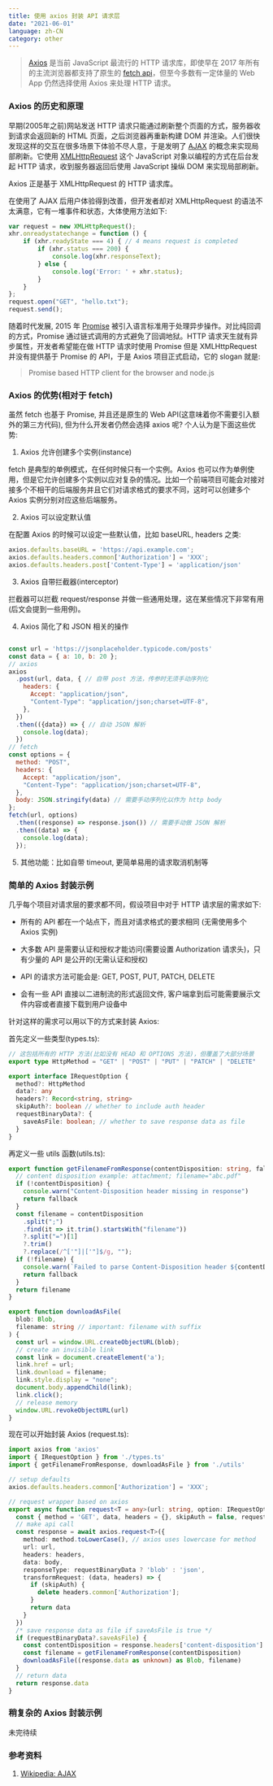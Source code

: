 ```yaml
---
title: 使用 axios 封装 API 请求层
date: "2021-06-01"
language: zh-CN
category: other
---
```


> [Axios](https://github.com/axios/axios) 是当前 JavaScript 最流行的 HTTP 请求库，即使早在 2017 年所有的主流浏览器都支持了原生的 [fetch api](https://developer.mozilla.org/en-US/docs/Web/API/Fetch_API)，但至今多数有一定体量的 Web App 仍然选择使用 Axios 来处理 HTTP 请求。

### Axios 的历史和原理

早期(2005年之前)网站发送 HTTP 请求只能通过刷新整个页面的方式，服务器收到请求会返回新的 HTML 页面，之后浏览器再重新构建 DOM 并渲染。人们很快发现这样的交互在很多场景下体验不尽人意，于是发明了 [AJAX](https://developer.mozilla.org/en-US/docs/Web/Guide/AJAX) 的概念来实现局部刷新。它使用 [XMLHttpRequest](https://developer.mozilla.org/en-US/docs/Web/API/XMLHttpRequest) 这个 JavaScript 对象以编程的方式在后台发起 HTTP 请求，收到服务器返回后使用 JavaScript 操纵 DOM 来实现局部刷新。

Axios 正是基于 XMLHttpRequest 的 HTTP 请求库。

在使用了 AJAX 后用户体验得到改善，但开发者却对 XMLHttpRequest 的语法不太满意，它有一堆事件和状态，大体使用方法如下:

```js
var request = new XMLHttpRequest();
xhr.onreadystatechange = function () {
	if (xhr.readyState === 4) { // 4 means request is completed
		if (xhr.status === 200) {
			console.log(xhr.responseText);
		} else {
			console.log('Error: ' + xhr.status);
		}
	}
};
request.open("GET", "hello.txt");
request.send();
```

随着时代发展, 2015 年 [Promise](https://developer.mozilla.org/en-US/docs/Web/JavaScript/Reference/Global_Objects/Promise) 被引入语言标准用于处理异步操作。对比纯回调的方式，Promise 通过链式调用的方式避免了回调地狱。HTTP 请求天生就有异步属性，开发者希望能在做 HTTP 请求时使用 Promise 但是 XMLHttpRequest 并没有提供基于 Promise 的 API，于是 Axios 项目正式启动，它的 slogan 就是:

> Promise based HTTP client for the browser and node.js


### Axios 的优势(相对于 fetch)

虽然 fetch 也基于 Promise, 并且还是原生的 Web API(这意味着你不需要引入额外的第三方代码), 但为什么开发者仍然会选择 axios 呢? 个人认为是下面这些优势:

1. Axios 允许创建多个实例(instance)

fetch 是典型的单例模式，在任何时候只有一个实例。Axios 也可以作为单例使用，但是它允许创建多个实例以应对复杂的情况。比如一个前端项目可能会对接对接多个不相干的后端服务并且它们对请求格式的要求不同，这时可以创建多个 Axios 实例分别对应这些后端服务。

2. Axios 可以设定默认值

在配置 Axios 的时候可以设定一些默认值，比如 baseURL, headers 之类:

```js
axios.defaults.baseURL = 'https://api.example.com';
axios.defaults.headers.common['Authorization'] = 'XXX';
axios.defaults.headers.post['Content-Type'] = 'application/json'
```

3. Axios 自带拦截器(interceptor)

拦截器可以拦截 request/response 并做一些通用处理，这在某些情况下非常有用(后文会提到一些用例)。

4. Axios 简化了和 JSON 相关的操作

```js

const url = 'https://jsonplaceholder.typicode.com/posts'
const data = { a: 10, b: 20 };
// axios
axios
  .post(url, data, { // 自带 post 方法，传参时无须手动序列化
    headers: {
      Accept: "application/json",
      "Content-Type": "application/json;charset=UTF-8",
    },
  })
  .then(({data}) => { // 自动 JSON 解析
    console.log(data);
  })
// fetch
const options = {
  method: "POST",
  headers: {
    Accept: "application/json",
    "Content-Type": "application/json;charset=UTF-8",
  },
  body: JSON.stringify(data) // 需要手动序列化以作为 http body
};
fetch(url, options)
  .then((response) => response.json()) // 需要手动做 JSON 解析
  .then((data) => {
    console.log(data);
  });
```

5. 其他功能：比如自带 timeout, 更简单易用的请求取消机制等

### 简单的 Axios 封装示例

几乎每个项目对请求层的要求都不同，假设项目中对于 HTTP 请求层的需求如下: 

- 所有的 API 都在一个站点下，而且对请求格式的要求相同 (无需使用多个 Axios 实例)

- 大多数 API 是需要认证和授权才能访问(需要设置 Authorization 请求头)，只有少量的 API 是公开的(无需认证和授权)

- API 的请求方法可能会是: GET, POST, PUT, PATCH, DELETE

- 会有一些 API 直接以二进制流的形式返回文件, 客户端拿到后可能需要展示文件内容或者直接下载到用户设备中

针对这样的需求可以用以下的方式来封装 Axios:

首先定义一些类型(types.ts):

```ts
// 这包括所有的 HTTP 方法(比如没有 HEAD 和 OPTIONS 方法)，但覆盖了大部分场景
export type HttpMethod = "GET" | "POST" | "PUT" | "PATCH" | "DELETE"

export interface IRequestOption {
  method?: HttpMethod
  data?: any
  headers?: Record<string, string>
  skipAuth?: boolean // whether to include auth header
  requestBinaryData?: {
    saveAsFile: boolean; // whether to save response data as file
  }
}
```

再定义一些 utils 函数(utils.ts):

```ts
export function getFilenameFromResponse(contentDisposition: string, fallback = "data"): string {
  // content disposition example: attachment; filename="abc.pdf"
  if (!contentDisposition) {
    console.warn("Content-Disposition header missing in response")
    return fallback
  }
  const filename = contentDisposition
    .split(";")
    .find(it => it.trim().startsWith("filename"))
    ?.split("=")[1]
    ?.trim()
    ?.replace(/^['"]|['"]$/g, "");
  if (!filename) {
    console.warn(`Failed to parse Content-Disposition header ${contentDisposition}, fallback to ${fallback}`)
    return fallback
  }
  return filename
}

export function downloadAsFile(
  blob: Blob, 
  filename: string // important: filename with suffix
) {
  const url = window.URL.createObjectURL(blob);
  // create an invisible link
  const link = document.createElement('a');
  link.href = url;
  link.download = filename;
  link.style.display = "none";
  document.body.appendChild(link);
  link.click();
  // release memory
  window.URL.revokeObjectURL(url)
}
```

现在可以开始封装 Axios (request.ts):

```ts
import axios from 'axios'
import { IRequestOption } from './types.ts'
import { getFilenameFromResponse, downloadAsFile } from './utils'

// setup defaults
axios.defaults.headers.common['Authorization'] = 'XXX';

// request wrapper based on axios
export async function request<T = any>(url: string, option: IRequestOption = {}): Promise<T> {
  const { method = 'GET', data, headers = {}, skipAuth = false, requestBinaryData } = option;
  // make api call
  const response = await axios.request<T>({
    method: method.toLowerCase(), // axios uses lowercase for method
    url: url,
    headers: headers,
    data: body,
    responseType: requestBinaryData ? 'blob' : 'json',
    transformRequest: (data, headers) => {
      if (skipAuth) {
        delete headers.common['Authorization'];
      }
      return data
    }
  })
  /* save response data as file if saveAsFile is true */
  if (requestBinaryData?.saveAsFile) {
    const contentDisposition = response.headers['content-disposition']
    const filename = getFilenameFromResponse(contentDisposition)
    downloadAsFile((response.data as unknown) as Blob, filename)
  }
  // return data
  return response.data
}
```

### 稍复杂的 Axios 封装示例

未完待续

### 参考资料

1. [Wikipedia: AJAX](https://en.wikipedia.org/wiki/Ajax_(programming))